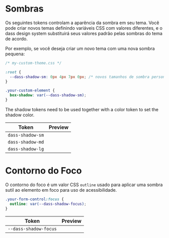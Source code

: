 
<Meta title="Guia de Estilo/Sombras" />

# Sombras

Os seguintes tokens controlam a aparência da sombra em seu tema. Você pode criar novos temas definindo variáveis CSS com valores diferentes, e o dass design system substituirá seus valores padrão pelas sombras do tema de acordo.

Por exemplo, se você deseja criar um novo tema com uma nova sombra pequena:

```css
/* my-custom-theme.css */

:root {
  --dass-shadow-sm: 0px 4px 7px 0px; /* novos tamanhos de sombra personalizados */
}

.your-custom-element {
  box-shadow: var(--dass-shadow-sm);
}
```

The shadow tokens need to be used together with a color token to set the shadow color.

| Token            | Preview                                             |
| ---------------- | --------------------------------------------------- |
| `dass-shadow-sm` | <span class='dass-sb-shadow dass-shadow-sm'></span> |
| `dass-shadow-md` | <span class='dass-sb-shadow dass-shadow-md'></span> |
| `dass-shadow-lg` | <span class='dass-sb-shadow dass-shadow-lg'></span> |

# Contorno do Foco

O contorno do foco é um valor CSS `outline` usado para aplicar uma sombra sutil ao elemento em foco para uso de acessibilidade.

```css
.your-form-control:focus {
  outline: var(--dass-shadow-focus);
}
```

| Token                 | Preview                                                |
| --------------------- | ------------------------------------------------------ |
| `--dass-shadow-focus` | <span class='dass-sb-shadow dass-shadow-focus'></span> |
